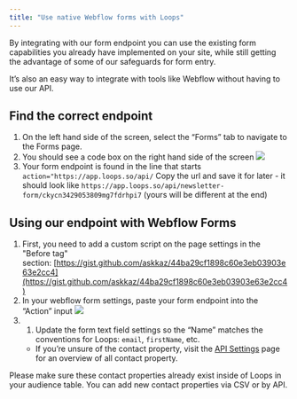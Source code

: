 ```yaml
---
title: "Use native Webflow forms with Loops"
---
```


By integrating with our form endpoint you can use the existing form capabilities you already have implemented on your site, while still getting the advantage of some of our safeguards for form entry.

It’s also an easy way to integrate with tools like Webflow without having to use our API.

## Find the correct endpoint

1. On the left hand side of the screen, select the “Forms” tab to navigate to the Forms page.
2. You should see a code box on the right hand side of the screen
   ![](/images/correct-endpoints.png)
3. Your form endpoint is found in the line that starts `action="https://app.loops.so/api/` Copy the url and save it for later - it should look like `https://app.loops.so/api/newsletter-form/ckycn3429053809mg7fdrhpi7` (yours will be different at the end)

## Using our endpoint with Webflow Forms

1. First, you need to add a custom script on the page settings in the "Before </body> tag" section: [https://gist.github.com/askkaz/44ba29cf1898c60e3eb03903e63e2cc4](https://gist.github.com/askkaz/44ba29cf1898c60e3eb03903e63e2cc4)
2. In your webflow form settings, paste your form endpoint into the “Action” input
   ![](/images/webflow-forms.png)
3. 1. Update the form text field settings so the “Name” matches the conventions for Loops: `email`, `firstName`, etc.
   - If you’re unsure of the contact property, visit the [API Settings](https://app.loops.so/settings?page=api) page for an overview of all contact property.

<Tip>
  Please make sure these contact properties already exist inside of Loops in
  your audience table. You can add new contact properties via CSV or by API.
</Tip>
